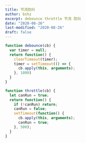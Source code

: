 ```yaml
---
title: 节流防抖
author: bshz
excerpt: debounce throttle 节流 防抖
date: "2020-08-26"
last-modified: "2020-08-26"
draft: false
---
```


```js title=debounce.js
function debounce(cb) {
  var timer = null;
  return function() {
    clearTimeout(timer);
    timer = setTimeout(() => {
      cb.apply(this, arguments);
    }, 1000)
  }
}
```

```js
function throttle(cb) {
  let canRun = true;
  return function() {
    if (!canRun) return;
    canRun = false;
    setTimeout(function() {
      cb.apply(this, arguments);
      canRun = true;
    }, 500);
  }
}
```
